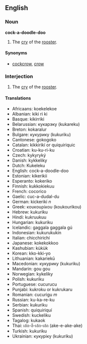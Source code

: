 ==English==
===Noun===
'''cock-a-doodle-doo'''

#The [[cry]] of the [[rooster]].

====Synonyms====
*[[cockcrow]], [[crow]]

===Interjection===

#The [[cry]] of the [[rooster]].

====Translations====
* Africaans: koekelekoe
* Albanian: kiki ri ki
* Basque: kikirriki
* Belarussian: кукарэку (kukareku)
* Breton: kokaralur
* Bulgare: кукурику (kukuriku)
* Cantonese: gokogoko
* Catalan: kikkirikí or quiquiriquic
* Croatian: ku-ku-ri-ku
* Czech: kykyryký
* Danish: kykkeliky
* Dutch: Kukeleku 
* English: cock-a-doodle-doo 
* Estonian: kikerikii
* Esperanto: kokeriko
* Finnish: kukkokiekuu
* French: cocorico
* Gaelic: cuc-a-dudal-du
* German: kickeriki ''n''
* Greek: κουκουρίκου (koukourikou)
* Hebrew: kukuriku
* Hindi: kukruukuu
* Hungarian: kukuriku 
* Icelandic: gaggala gaggala gú
* Indonesian: kukurukukin
* Italian: chicchirichí
* Japanese: kokekokkoo
* Kashubian: kùkùk
* Korean: kko-kki-yo
* Lithuanian: kakariekū
* Macedonian: кукурику (kukuriku)
* Mandarin: gou gou
* Norwegian: kykeliky
* Polish: kukuriku 
* Portuguese: cucurucu
* Punjabi: kukroku or kukrukaru
* Romanian: cucurigu ''m''
* Russian: ku-ka-re-ku
* Serbian: kukuriku
* Spanish: quiquiriquí 
* Swedish: kuckeliku
* Tagalog: kukaok
* Thai: เอ้ก-อี-เอ้ก-เอ้ก (ake-e-ake-ake)
* Turkish: kukuriku
* Ukrainian: кукуріку (kukuriku)